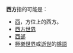 '''西方'''指的可能是：
* [[西|西]]，方位上的西方。
* [[西方世界|西方世界]]
* [[西部|西部]]
* [[極樂世界|極樂世界]]或[[逝世|逝世]]的[[雙言巧語|隱語]]

{{disambig|Cat=二字消歧义}}